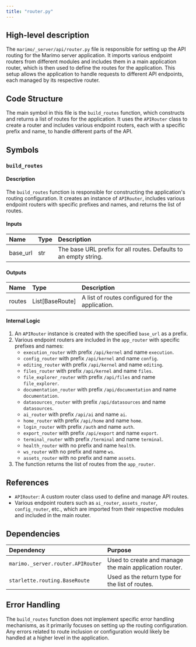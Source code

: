 ```yaml
---
title: "router.py"
---
```


## High-level description

The `marimo/_server/api/router.py` file is responsible for setting up the API routing for the Marimo server application. It imports various endpoint routers from different modules and includes them in a main application router, which is then used to define the routes for the application. This setup allows the application to handle requests to different API endpoints, each managed by its respective router.

## Code Structure

The main symbol in this file is the `build_routes` function, which constructs and returns a list of routes for the application. It uses the `APIRouter` class to create a router and includes various endpoint routers, each with a specific prefix and name, to handle different parts of the API.

## Symbols

### `build_routes`
#### Description
The `build_routes` function is responsible for constructing the application's routing configuration. It creates an instance of `APIRouter`, includes various endpoint routers with specific prefixes and names, and returns the list of routes.

#### Inputs
| Name     | Type   | Description                  |
|:---------|:-------|:-----------------------------|
| base_url | str    | The base URL prefix for all routes. Defaults to an empty string. |

#### Outputs
| Name  | Type          | Description                |
|:------|:--------------|:---------------------------|
| routes | List[BaseRoute] | A list of routes configured for the application. |

#### Internal Logic
1. An `APIRouter` instance is created with the specified `base_url` as a prefix.
2. Various endpoint routers are included in the `app_router` with specific prefixes and names:
   - `execution_router` with prefix `/api/kernel` and name `execution`.
   - `config_router` with prefix `/api/kernel` and name `config`.
   - `editing_router` with prefix `/api/kernel` and name `editing`.
   - `files_router` with prefix `/api/kernel` and name `files`.
   - `file_explorer_router` with prefix `/api/files` and name `file_explorer`.
   - `documentation_router` with prefix `/api/documentation` and name `documentation`.
   - `datasources_router` with prefix `/api/datasources` and name `datasources`.
   - `ai_router` with prefix `/api/ai` and name `ai`.
   - `home_router` with prefix `/api/home` and name `home`.
   - `login_router` with prefix `/auth` and name `auth`.
   - `export_router` with prefix `/api/export` and name `export`.
   - `terminal_router` with prefix `/terminal` and name `terminal`.
   - `health_router` with no prefix and name `health`.
   - `ws_router` with no prefix and name `ws`.
   - `assets_router` with no prefix and name `assets`.
3. The function returns the list of routes from the `app_router`.

## References

- `APIRouter`: A custom router class used to define and manage API routes.
- Various endpoint routers such as `ai_router`, `assets_router`, `config_router`, etc., which are imported from their respective modules and included in the main router.

## Dependencies

| Dependency | Purpose |
|:-----------|:--------|
| `marimo._server.router.APIRouter` | Used to create and manage the main application router. |
| `starlette.routing.BaseRoute` | Used as the return type for the list of routes. |

## Error Handling

The `build_routes` function does not implement specific error handling mechanisms, as it primarily focuses on setting up the routing configuration. Any errors related to route inclusion or configuration would likely be handled at a higher level in the application.